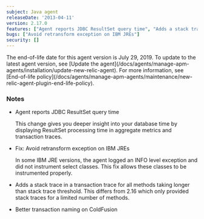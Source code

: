 ```yaml
---
subject: Java agent
releaseDate: '2013-04-11'
version: 2.17.0
features: ["Agent reports JDBC ResultSet query time", "Adds a stack trace in a transaction trace for all methods taking longer than stack trace threshold", "Better transaction naming on ColdFusion"]
bugs: ["Avoid retransform exception on IBM JREs"]
security: []
---
```


<Callout variant="important">
  The end-of-life date for this agent version is July 29, 2019. To update to the latest agent version, see [Update the agent](/docs/agents/manage-apm-agents/installation/update-new-relic-agent). For more information, see [End-of-life policy](/docs/agents/manage-apm-agents/maintenance/new-relic-agent-plugin-end-life-policy).
</Callout>

### Notes

* Agent reports JDBC ResultSet query time

  This change gives you deeper insight into your database time by displaying ResultSet processing time in aggregate metrics and transaction traces.
* Fix: Avoid retransform exception on IBM JREs

  In some IBM JRE versions, the agent logged an INFO level exception and did not instrument select classes. This fix allows these classes to be instrumented properly.
* Adds a stack trace in a transaction trace for all methods taking longer than stack trace threshold. This differs from 2.16 which only provided stack traces for a limited number of methods.
* Better transaction naming on ColdFusion

